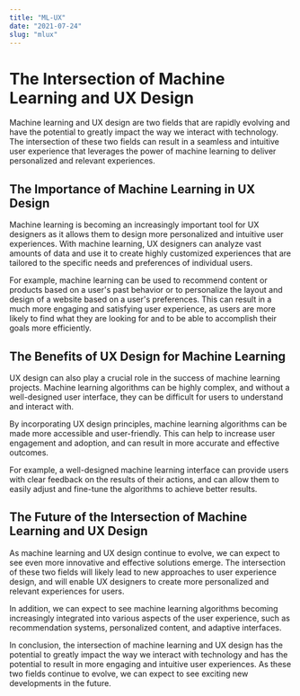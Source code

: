 ```yaml
---
title: "ML-UX"
date: "2021-07-24"
slug: "mlux"
---
```


# The Intersection of Machine Learning and UX Design

Machine learning and UX design are two fields that are rapidly evolving and have the potential to greatly impact the way we interact with technology. The intersection of these two fields can result in a seamless and intuitive user experience that leverages the power of machine learning to deliver personalized and relevant experiences.

## The Importance of Machine Learning in UX Design

Machine learning is becoming an increasingly important tool for UX designers as it allows them to design more personalized and intuitive user experiences. With machine learning, UX designers can analyze vast amounts of data and use it to create highly customized experiences that are tailored to the specific needs and preferences of individual users.

For example, machine learning can be used to recommend content or products based on a user's past behavior or to personalize the layout and design of a website based on a user's preferences. This can result in a much more engaging and satisfying user experience, as users are more likely to find what they are looking for and to be able to accomplish their goals more efficiently.

## The Benefits of UX Design for Machine Learning

UX design can also play a crucial role in the success of machine learning projects. Machine learning algorithms can be highly complex, and without a well-designed user interface, they can be difficult for users to understand and interact with.

By incorporating UX design principles, machine learning algorithms can be made more accessible and user-friendly. This can help to increase user engagement and adoption, and can result in more accurate and effective outcomes.

For example, a well-designed machine learning interface can provide users with clear feedback on the results of their actions, and can allow them to easily adjust and fine-tune the algorithms to achieve better results.

## The Future of the Intersection of Machine Learning and UX Design

As machine learning and UX design continue to evolve, we can expect to see even more innovative and effective solutions emerge. The intersection of these two fields will likely lead to new approaches to user experience design, and will enable UX designers to create more personalized and relevant experiences for users.

In addition, we can expect to see machine learning algorithms becoming increasingly integrated into various aspects of the user experience, such as recommendation systems, personalized content, and adaptive interfaces.

In conclusion, the intersection of machine learning and UX design has the potential to greatly impact the way we interact with technology and has the potential to result in more engaging and intuitive user experiences. As these two fields continue to evolve, we can expect to see exciting new developments in the future.

